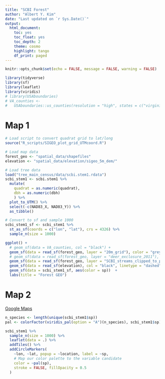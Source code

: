 ```yaml
---
title: "SCBI Forest"
author: "Albert Y. Kim"
date: "Last updated on `r Sys.Date()`"
output:
  html_document:
    toc: yes
    toc_float: yes
    toc_depth: 2
    theme: cosmo
    highlight: tango
    df_print: paged
---
```


```r
knitr::opts_chunk$set(echo = FALSE, message = FALSE, warning = FALSE)

library(tidyverse)
library(sf)
library(leaflet)
library(viridis)
# library(USAboundaries)
# VA_counties <- 
#   USAboundaries::us_counties(resolution = "high", states = c("virginia")) 
```

# Map 1

```r
# Load script to convert quadrat grid to lat/long
source("R_scripts/SIGEO_plot_grid_UTMcoord.R")

# Load map data
forest_geo <- "spatial_data/shapefiles" 
elevation <- "spatial_data/elevation/sigeo_5m_dem/"

# Load tree data
load("tree_main_census/data/scbi.stem1.rdata")
scbi_stem1 <- scbi.stem1 %>% 
  mutate(
    quadrat = as.numeric(quadrat),
    dbh = as.numeric(dbh)
    ) %>% 
  plot_to_UTM() %>% 
  select(-c(NAD83_X, NAD83_Y)) %>% 
  as_tibble()

# Convert to sf and sample 1000
scbi_stem1_sf <- scbi_stem1 %>% 
  st_as_sf(coords = c("lon", "lat"), crs = 4326) %>% 
  sample_n(size = 1000) 
```

```r
ggplot() +
  # geom_sf(data = VA_counties, col = "black") + 
  geom_sf(data = read_sf(forest_geo, layer = "20m_grid"), color = "grey", size = 0.25) + 
  # geom_sf(data = read_sf(forest_geo, layer = "deer_exclosure_2011"), col = "red") +
  geom_sf(data = read_sf(forest_geo, layer = "SCBI_streams_clipped_to_plot"), col = "blue") +
  geom_sf(data = read_sf(elevation), col = "black", linetype = "dashed", alpha = 0.25) +
  geom_sf(data = scbi_stem1_sf, aes(color = sp))  + 
  labs(title = "Forest GEO")
```


# Map 2

[Google Maps](https://www.google.com/maps/place/Smithsonian+Conservation+Biology+Institute/@38.8922121,-78.1504073,1185m/data=!3m1!1e3!4m13!1m7!3m6!1s0x89b5c5b42db888c3:0xda2cea8374e94e78!2sFront+Royal,+VA+22630!3b1!8m2!3d38.9181671!4d-78.1944446!3m4!1s0x89b5c5815200b9d9:0x7fa1eed8ecb53d09!8m2!3d38.8871455!4d-78.165316){target="_blank"}


```r
n_species <- length(unique(scbi_stem1$sp))
pal <- colorFactor(viridis_pal(option = "A")(n_species), scbi_stem1$sp)

scbi_stem1 %>% 
  sample_n(size = 1000) %>% 
  leaflet(data = .) %>%
  addTiles() %>%
  addCircleMarkers(
    ~lon, ~lat, popup = ~location, label = ~sp, 
    # Map our color palette to the variable candidate
    color = ~pal(sp),
    stroke = FALSE, fillOpacity = 0.5
  )
```

